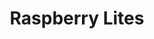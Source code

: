 ---
title: Raspberry Lites
id: RaspberryLites
desc : Raspberry Lites
github: https://github.com/TAP-GGC/RaspberryLites
students: [
  "Jeron Clarke",
  "Genesis Knight",
  "Ricardo Calderon"
]
instructors: [
  "Dr. Cindy Robertson",
  "Dr. Cengiz Gunay"
] 
awards: [
  "None"
]
techs: [
  "Raspberery Pi 3B+",
  "Raspbian Legacy Bullseye OS",
  "WS28112B LED Strip",
  "rpi_ws281x",
  "adafruit-circuitpython-neopixel",
  "Thonny IDE"
]
videos: [

]
events: [
  "Classroom workshop",
  "STARS",
  "CREATE",
  "Super Saturday Series (S3)",
  "Tap Expo"
]
semester: spring
year: 2025
levels: [] 
difficulty: [
  "Beginner"
] 
durationMins: [
  60
]

images: [
    { src: './Posterimagetap1.png', alt: 'Team Photo'},
    { src: './createEvent.png', alt: 'TAP Career and Networking Event'},
    { src: './Workshoppic1.jpg', alt: 'Classroom Workshop1'},
    { src: './Workshoppic2.jpg', alt: 'Classroom Workshop2'},
    { src: './Workshoppic3.jpg', alt: 'Classroom Workshop3'},
    { src: './SuperSaturdayS3.png', alt: 'SuperSaturdaySeries'}
]
publishedDate: 2025-04-24
relatedIds: []
imageLogoLight: "./RasberryLightsLogo.png"
---